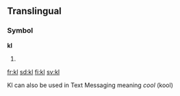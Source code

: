 ==Translingual==

===Symbol===
'''kl'''

# {{SI-unit-abb2|kilo|liter|litre|[[fluid measure]]}}

[[fr:kl]]
[[sd:kl]]
[[fi:kl]]
[[sv:kl]]

Kl can also be used in Text Messaging meaning ''cool'' (kool)